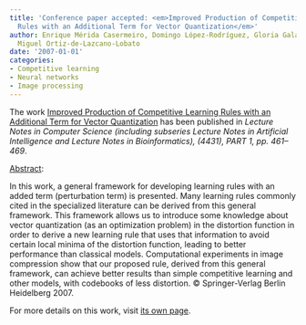```yaml
---
title: 'Conference paper accepted: <em>Improved Production of Competitive Learning
  Rules with an Additional Term for Vector Quantization</em>'
author: Enrique Mérida Casermeiro, Domingo López-Rodríguez, Gloria Galán Marín, Juan
  Miguel Ortiz-de-Lazcano-Lobato
date: '2007-01-01'
categories:
- Competitive learning
- Neural networks
- Image processing
---
```


The work <u>Improved Production of Competitive Learning Rules with an Additional Term for Vector Quantization</u> has been published in <em>Lecture Notes in Computer Science (including subseries Lecture Notes in Artificial Intelligence and Lecture Notes in Bioinformatics), (4431), PART 1, <em>pp. 461&ndash;469</em></em>.

<u>Abstract</u>:



In this work, a general framework for developing learning rules with an added term (perturbation term) is presented. Many learning rules commonly cited in the specialized literature can be derived from this general framework. This framework allows us to introduce some knowledge about vector quantization (as an optimization problem) in the distortion function in order to derive a new learning rule that uses that information to avoid certain local minima of the distortion function, leading to better performance than classical models. Computational experiments in image compression show that our proposed rule, derived from this general framework, can achieve better results than simple competitive learning and other models, with codebooks of less distortion. © Springer-Verlag Berlin Heidelberg 2007.




For more details on this work, visit <a href='/publications/conferences/2007-icannga2'>its own page</a>.
